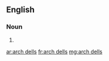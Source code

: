 ==English==

===Noun===
{{head|en|plural|head=[[arch]] [[dell]]s}}

# {{plural of|arch dell|lang=en|nocat=1}}

[[ar:arch dells]]
[[fr:arch dells]]
[[mg:arch dells]]
